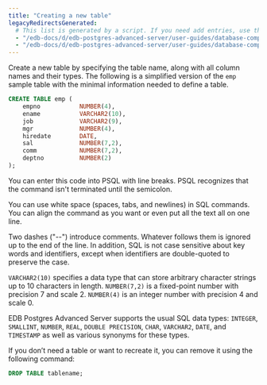 ```yaml
---
title: "Creating a new table"
legacyRedirectsGenerated:
  # This list is generated by a script. If you need add entries, use the `legacyRedirects` key.
  - "/edb-docs/d/edb-postgres-advanced-server/user-guides/database-compatibility-for-oracle-developers-guide/9.6/Database_Compatibility_for_Oracle_Developers_Guide_v9.6.1.011.html"
  - "/edb-docs/d/edb-postgres-advanced-server/user-guides/database-compatibility-for-oracle-developers-guide/9.5/Database_Compatibility_for_Oracle_Developers_Guide.1.011.html"
---
```


<div id="creating_a_new_table" class="registered_link"></div>

Create a new table by specifying the table name, along with all column names and their types. The following is a simplified version of the `emp` sample table with the minimal information needed to define a table.

```sql
CREATE TABLE emp (
    empno           NUMBER(4),
    ename           VARCHAR2(10),
    job             VARCHAR2(9),
    mgr             NUMBER(4),
    hiredate        DATE,
    sal             NUMBER(7,2),
    comm            NUMBER(7,2),
    deptno          NUMBER(2)
);
```

You can enter this code into PSQL with line breaks. PSQL recognizes that the command isn't terminated until the semicolon.

You can use white space (spaces, tabs, and newlines) in SQL commands. You can align the command as you want or even put all the text all on one line. 

Two dashes ("--") introduce comments. Whatever follows them is ignored up to the end of the line. In addition, SQL is not case sensitive about key words and identifiers, except when identifiers are double-quoted to preserve the case.

`VARCHAR2(10)` specifies a data type that can store arbitrary character strings up to 10 characters in length. `NUMBER(7,2)` is a fixed-point number with precision 7 and scale 2. `NUMBER(4)` is an integer number with precision 4 and scale 0.

EDB Postgres Advanced Server supports the usual SQL data types: `INTEGER`, `SMALLINT`, `NUMBER`, `REAL`, `DOUBLE PRECISION`, `CHAR`, `VARCHAR2`, `DATE`, and `TIMESTAMP` as well as various synonyms for these types.

If you don’t need a table or want to recreate it, you can remove it using the following command:

```sql
DROP TABLE tablename;
```
